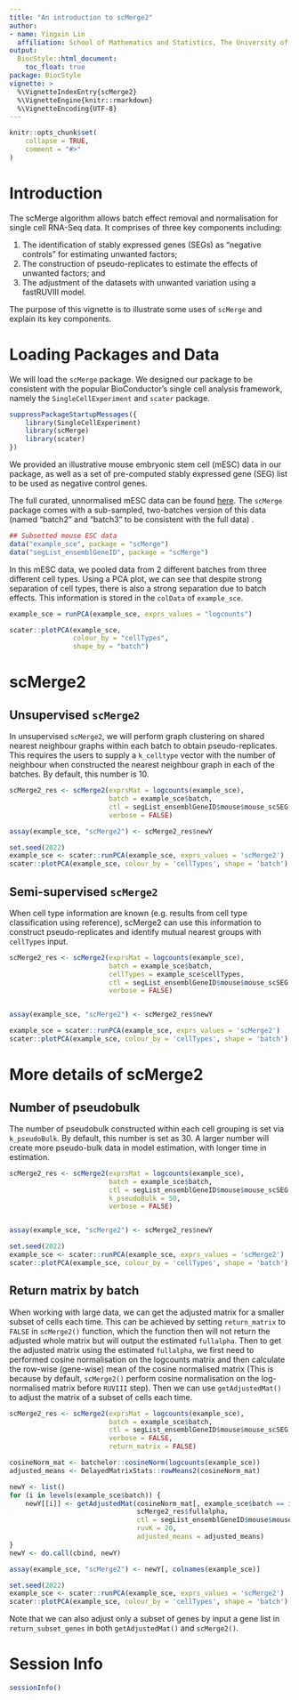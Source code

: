 ```yaml
---
title: "An introduction to scMerge2"
author:
- name: Yingxin Lin
  affiliation: School of Mathematics and Statistics, The University of Sydney, Australia
output:
  BiocStyle::html_document:
    toc_float: true
package: BiocStyle
vignette: >
  %\VignetteIndexEntry{scMerge2}
  %\VignetteEngine{knitr::rmarkdown}
  %\VignetteEncoding{UTF-8}
---
```


```r
knitr::opts_chunk$set(
    collapse = TRUE,
    comment = "#>"
)
```



# Introduction

The scMerge algorithm allows batch effect removal and normalisation for single cell RNA-Seq data. It comprises of three key components including: 

1.  The identification of stably expressed genes (SEGs) as "negative controls" for estimating unwanted factors; 
2.  The construction of pseudo-replicates to estimate the effects of unwanted factors; and 
3.  The adjustment of the datasets with unwanted variation using a fastRUVIII model. 


The purpose of this vignette is to illustrate some uses of `scMerge` and explain its key components. 

# Loading Packages and Data

We will load the `scMerge` package. We designed our package to be consistent with the popular BioConductor's single cell analysis framework, namely the `SingleCellExperiment` and `scater` package. 

```r
suppressPackageStartupMessages({
    library(SingleCellExperiment)
    library(scMerge)
    library(scater)
})
```


We provided an illustrative mouse embryonic stem cell (mESC) data in our package, as well as a set of pre-computed stably expressed gene (SEG) list to be used as negative control genes. 


The full curated, unnormalised mESC data can be found [here](http://www.maths.usyd.edu.au/u/yingxinl/wwwnb/scMergeData/sce_mESC.rda). The `scMerge` package comes with a sub-sampled, two-batches version of this data (named "batch2" and "batch3" to be consistent with the full data) . 



```r
## Subsetted mouse ESC data
data("example_sce", package = "scMerge")
data("segList_ensemblGeneID", package = "scMerge")
```


In this mESC data, we pooled data from 2 different batches from three different cell types. Using a PCA plot, we can see that despite strong separation of cell types, there is also a strong separation due to batch effects. This information is stored in the `colData` of `example_sce`. 

```r
example_sce = runPCA(example_sce, exprs_values = "logcounts")

scater::plotPCA(example_sce, 
                colour_by = "cellTypes", 
                shape_by = "batch")
```


# scMerge2

## Unsupervised `scMerge2`

In unsupervised `scMerge2`, we will perform graph clustering on shared nearest neighbour graphs within each batch to obtain pseudo-replicates. This requires the users to supply a `k_celltype` vector with the number of neighbour when constructed the nearest neighbour graph in each of the batches. By default, this number is 10.


```r
scMerge2_res <- scMerge2(exprsMat = logcounts(example_sce),
                         batch = example_sce$batch,
                         ctl = segList_ensemblGeneID$mouse$mouse_scSEG,
                         verbose = FALSE)

assay(example_sce, "scMerge2") <- scMerge2_res$newY

set.seed(2022)
example_sce <- scater::runPCA(example_sce, exprs_values = 'scMerge2')                                       
scater::plotPCA(example_sce, colour_by = 'cellTypes', shape = 'batch')
```


## Semi-supervised `scMerge2`


When cell type information are known (e.g. results from cell type classification using reference), scMerge2 can use this information to construct pseudo-replicates and identify mutual nearest groups with `cellTypes` input. 



```r
scMerge2_res <- scMerge2(exprsMat = logcounts(example_sce),
                         batch = example_sce$batch,
                         cellTypes = example_sce$cellTypes,
                         ctl = segList_ensemblGeneID$mouse$mouse_scSEG,
                         verbose = FALSE)


assay(example_sce, "scMerge2") <- scMerge2_res$newY

example_sce = scater::runPCA(example_sce, exprs_values = 'scMerge2')                                       
scater::plotPCA(example_sce, colour_by = 'cellTypes', shape = 'batch')
```

# More details of scMerge2

## Number of pseudobulk 

The number of pseudobulk constructed within each cell grouping is set via `k_pseudoBulk`. By default, this number is set as 30. A larger number will create more pseudo-bulk data in model estimation, with longer time in estimation. 

```r
scMerge2_res <- scMerge2(exprsMat = logcounts(example_sce),
                         batch = example_sce$batch,
                         ctl = segList_ensemblGeneID$mouse$mouse_scSEG,
                         k_pseudoBulk = 50,
                         verbose = FALSE)


assay(example_sce, "scMerge2") <- scMerge2_res$newY

set.seed(2022)
example_sce <- scater::runPCA(example_sce, exprs_values = 'scMerge2')                                       
scater::plotPCA(example_sce, colour_by = 'cellTypes', shape = 'batch')
```

## Return matrix by batch 

When working with large data, we can get the adjusted matrix for a smaller subset of cells each time. This can be achieved by setting `return_matrix` to `FALSE` in `scMerge2()` function, which the function then will not return the adjusted whole matrix but will output the estimated `fullalpha`.
Then to get the adjusted matrix using the estimated `fullalpha`, we first need to performed cosine normalisation on the logcounts matrix and then calculate the row-wise (gene-wise) mean of the cosine normalised matrix (This is because by default, `scMerge2()` perform cosine normalisation on the log-normalised matrix before `RUVIII` step). Then we can use `getAdjustedMat()` to adjust the matrix of a subset of cells each time.



```r
scMerge2_res <- scMerge2(exprsMat = logcounts(example_sce),
                         batch = example_sce$batch,
                         ctl = segList_ensemblGeneID$mouse$mouse_scSEG,
                         verbose = FALSE,
                         return_matrix = FALSE)

cosineNorm_mat <- batchelor::cosineNorm(logcounts(example_sce))
adjusted_means <- DelayedMatrixStats::rowMeans2(cosineNorm_mat)

newY <- list()
for (i in levels(example_sce$batch)) {
    newY[[i]] <- getAdjustedMat(cosineNorm_mat[, example_sce$batch == i], 
                                scMerge2_res$fullalpha,
                                ctl = segList_ensemblGeneID$mouse$mouse_scSEG,
                                ruvK = 20,
                                adjusted_means = adjusted_means)
}
newY <- do.call(cbind, newY)

assay(example_sce, "scMerge2") <- newY[, colnames(example_sce)]

set.seed(2022)
example_sce <- scater::runPCA(example_sce, exprs_values = 'scMerge2')                                       
scater::plotPCA(example_sce, colour_by = 'cellTypes', shape = 'batch')

```


Note that we can also adjust only a subset of genes by input a gene list in `return_subset_genes` in 
both `getAdjustedMat()` and `scMerge2()`.


# Session Info

```r
sessionInfo()
```


